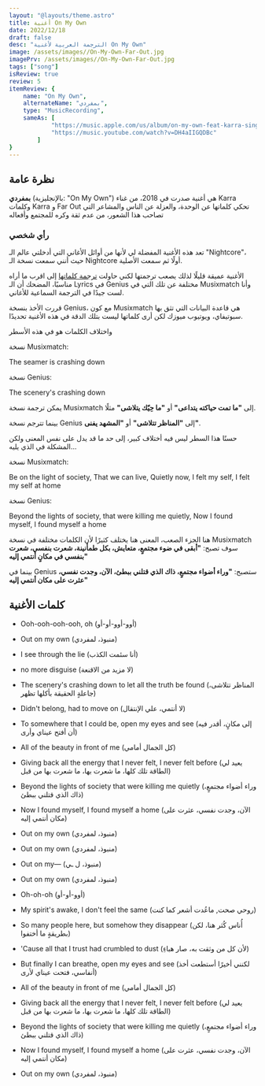 ```yaml
---
layout: "@layouts/theme.astro"
title: أغنية On My Own
date: 2022/12/18
draft: false
desc: "الترجمة العربية لأغنية On My Own"
image: /assets/images//On-My-Own-Far-Out.jpg
imagePrv: /assets/images//On-My-Own-Far-Out.jpg
tags: ["song"]
isReview: true
review: 5
itemReview: {
    name: "On My Own",
    alternateName: "بمفردي",
    type: "MusicRecording",
    sameAs: [
            "https://music.apple.com/us/album/on-my-own-feat-karra-single/1636056790",
            "https://music.youtube.com/watch?v=DH4aIIGQDBc"
        ]
}
---
```



## نظرة عامة
**بمفردي**
(بالإنجليزية: "On My Own")
هي أغنية صدرت في 2018، من غناء 
Karra
وكلمات
Karra و Far Out
تحكي كلماتها عن الوحدة، والعزلة عن الناس والمشاعر 
التي تصاحب هذا الشعور، من عدم ثقة وكره للمجتمع وأفعاله

### رأي شخصي
تعد هذه الأغنية المفضلة لي لأنها من أوائل الأغاني التي أدخلتي عالم الـ "Nightcore"،
حيث أنني سمعت نسخة الـ Nightcore أولًا ثم سمعت الأصلية. 

الأغنية عميقة قليلًا لذلك يصعب ترجمتها لكني
حاولت [ترجمة كلماتها](#كلمات-الأغنية) إلى اقرب ما أراه مناسبًا، المضحك
أن الـ Lyrics في Genius مختلفة عن تلك التي في Musixmatch وأنا لست جيدًا في الترجمة السماعية للأغاني.

قررت الأخذ بنسخة Genius، مع كون Musixmatch
هي قاعدة البيانات التي 
تثق بها سبوتيفاي، ويوتيوب 
ميوزك لكن أرى كلماتها
ليست بتلك الدقة في هذه الأغنية تحديدًا.

واختلاف الكلمات هو في هذه الأسطر

نسخة Musixmatch:

The seamer is crashing down

نسخة Genius:

The scenery's crashing down 

يمكن ترجمة نسخة  Musixmatch إلى **"ما تمت حياكته يتداعى"** أو **"ما حِيّك يتلاشى"** مثلًا.

بينما تترجم نسخة Genius إلى **"المناظر تتلاشى"** أو **"المشهد يفنى"**.

حسنًا هذا السطر ليس فيه أختلاف كبير، إلى حد ما قد يدل على نفس المعنى ولكن المشكلة في الذي يليه...

نسخة Musixmatch:

Be on the light of society,
That we can live,
Quietly now,
I felt my self,
I felt my self at home

نسخة Genius:

Beyond the lights of society,
that were killing me quietly,
Now I found myself, 
I found myself a home

هنا الجزء الصعب، المعنى هنا يختلف كثيرًا لأن الكلمات مختلفة
في نسخة Musixmatch سوف تصبح:
**"أبقى في ضوء مجتمعٍ، متعايش، بكل طمأنينة، شعرت بنفسي، شعرت بنفسي في مكانٍ أنتمي إليه"**

بينما في Genius ستصبح: 
**"وراء أضواء مجتمعٍ، ذاك الذي قتلني ببطئ، الآن، وجدت نفسي، عثرت على مكان أنتمي إليه"**

<Youtube id="DH4aIIGQDBc" />

## كلمات الأغنية

- Ooh-ooh-ooh-ooh, oh (أوو-أوو-أو-أو)

- Out on my own (منبوذ، لمفردي)

- I see through the lie (أنا سئمت الكذب)

- no more disguise (لا مزيد من الاقنعة)

- The scenery's crashing down to let all the truth be found (المناظر تتلاشى، جاعلةٍ الحقيقة بأكلها تظهر)

- Didn't belong, had to move on (لا أنتمي، علي الإنتقال)

- To somewhere that I could be, open my eyes and see (إلى مكانٍ، أقدر فيه أن أفتح عيناي وأرى)

- All of the beauty in front of me (كل الجمال أمامي)

- Giving back all the energy that I never felt, I never felt before (يعيد لي الطاقة تلك كلها، ما شعرت بها، ما شعرت بها من قبل)

- Beyond the lights of society that were killing me quietly (وراء أضواء مجتمعٍ، ذاك الذي قتلني ببطئ)

- Now I found myself, I found myself a home (الآن، وجدت نفسي، عثرت على مكان أنتمي إليه)

- Out on my own (منبوذ، لمفردي)

- Out on my own (منبوذ، لمفردي)
- Out on my— (منبوذ، ل ـي)
- Out on my own (منبوذ، لمفردي)
- Oh-oh-oh (أوو-أو-أو)

- My spirit's awake, I don't feel the same (روحي صحت, ماعُدت أشعر كما كنت)

- So many people here, but somehow they disappear (أُناس كُثر هنا، لكن بطريقةٍ ما أختفوا)

- 'Cause all that I trust had crumbled to dust (لأن كل من وثقت به، صار هباءِ)

- But finally I can breathe, open my eyes and see (لكنني أخيرًا أستطعت أخذ أنفاسي، فتحت عيناي لأرى)

- All of the beauty in front of me (كل الجمال أمامي)

- Giving back all the energy that I never felt, I never felt before (يعيد لي الطاقة تلك كلها، ما شعرت بها، ما شعرت بها من قبل)

- Beyond the lights of society that were killing me quietly (وراء أضواء مجتمعٍ، ذاك الذي قتلني ببطئ)

- Now I found myself, I found myself a home (الآن، وجدت نفسي، عثرت على مكان أنتمي إليه)

- Out on my own (منبوذ، لمفردي)
